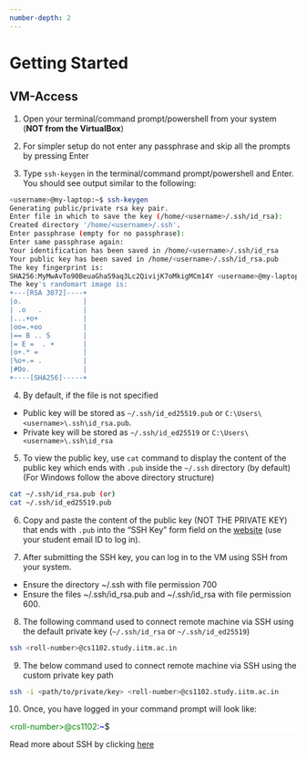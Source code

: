 ```yaml
---
number-depth: 2
---
```


# Getting Started

## VM-Access

1. Open your terminal/command prompt/powershell from your system (**NOT from the VirtualBox**)

2. For simpler setup do not enter any passphrase and skip all the prompts by pressing Enter

3. Type `ssh-keygen` in the terminal/command prompt/powershell and Enter. You should see output similar to the following:

```bash
<username>@my-laptop:~$ ssh-keygen
Generating public/private rsa key pair.
Enter file in which to save the key (/home/<username>/.ssh/id_rsa):
Created directory '/home/<username>/.ssh'.
Enter passphrase (empty for no passphrase):
Enter same passphrase again:
Your identification has been saved in /home/<username>/.ssh/id_rsa
Your public key has been saved in /home/<username>/.ssh/id_rsa.pub
The key fingerprint is:
SHA256:MyMwAvTo90BeuaGhaS9aq3Lc2QivijK7oMkigMCm14Y <username>@my-laptop
The key's randomart image is:
+---[RSA 3072]----+
|o.               |
| .o   .          |
|...+o+           |
|oo=.+oo          |
|== B .. S        |
|= E =  . +       |
|o+.* =           |
|%o+.= .          |
|#Oo.             |
+----[SHA256]-----+
```

4. By default, if the file is not specified

- Public key will be stored as `~/.ssh/id_ed25519.pub` or `C:\Users\<username>\.ssh\id_rsa.pub`.
- Private key will be stored as `~/.ssh/id_ed25519` or `C:\Users\<username>\.ssh\id_rsa`

5. To view the public key, use `cat` command to display the content of the public key which ends with `.pub` inside the `~/.ssh` directory (by default) (For Windows follow the above directory structure)

```bash
cat ~/.ssh/id_rsa.pub (or)
cat ~/.ssh/id_ed25519.pub 
```

6. Copy and paste the content of the public key (NOT THE PRIVATE KEY) that ends with `.pub` into the "SSH Key" form field on the <a target='_blank' href='https://cs1102.study.iitm.ac.in'>website</a> (use your student email ID to log in).

7. After submitting the SSH key, you can log in to the VM using SSH from your system.

- Ensure the directory ~/.ssh with file permission 700
- Ensure the files ~/.ssh/id_rsa.pub and ~/.ssh/id_rsa with file permission 600.

8. The following command used to connect remote machine via SSH using the default private key (`~/.ssh/id_rsa` or `~/.ssh/id_ed25519`)

```bash
ssh <roll-number>@cs1102.study.iitm.ac.in
```

9. The below command used to connect remote machine via SSH using the custom private key path

```bash
ssh -i <path/to/private/key> <roll-number>@cs1102.study.iitm.ac.in
```

10. Once, you have logged in your command prompt will look like:

<div style="background-color:white">
<span style="color: green;">\<roll-number\>@cs1102</span>:<span style="color: blue;">~</span>$
</div>

::: {.callout-note}
Read more about SSH by clicking <a href="https://docs.google.com/presentation/d/1SkmbBeWBzONkF5ZiChgglqE0L4koH_JXJtYQ2oGeTGY/view" target="_blank">here</a>
:::